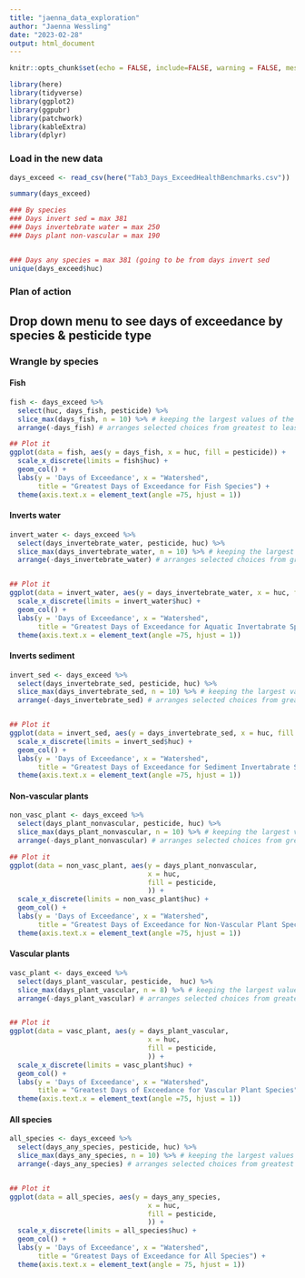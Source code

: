 ```yaml
---
title: "jaenna_data_exploration"
author: "Jaenna Wessling"
date: "2023-02-28"
output: html_document
---
```


```r
knitr::opts_chunk$set(echo = FALSE, include=FALSE, warning = FALSE, message = FALSE)

library(here)
library(tidyverse)
library(ggplot2)
library(ggpubr)
library(patchwork)
library(kableExtra)
library(dplyr)
```

### Load in the new data

```r
days_exceed <- read_csv(here("Tab3_Days_ExceedHealthBenchmarks.csv"))

summary(days_exceed)

### By species 
### Days invert sed = max 381
### Days invertebrate water = max 250
### Days plant non-vascular = max 190 


### Days any species = max 381 (going to be from days invert sed
unique(days_exceed$huc)
```


### Plan of action
## Drop down menu to see days of exceedance by species & pesticide type 


### Wrangle by species

#### Fish
```r
fish <- days_exceed %>% 
  select(huc, days_fish, pesticide) %>% 
  slice_max(days_fish, n = 10) %>% # keeping the largest values of the counts by lake 
  arrange(-days_fish) # arranges selected choices from greatest to least 

## Plot it 
ggplot(data = fish, aes(y = days_fish, x = huc, fill = pesticide)) +  
  scale_x_discrete(limits = fish$huc) + 
  geom_col() +
  labs(y = 'Days of Exceedance', x = "Watershed",
       title = "Greatest Days of Exceedance for Fish Species") + 
  theme(axis.text.x = element_text(angle =75, hjust = 1))
```


#### Inverts water
```r
invert_water <- days_exceed %>% 
  select(days_invertebrate_water, pesticide, huc) %>% 
  slice_max(days_invertebrate_water, n = 10) %>% # keeping the largest values of the counts by lake 
  arrange(-days_invertebrate_water) # arranges selected choices from greatest to least 


## Plot it 
ggplot(data = invert_water, aes(y = days_invertebrate_water, x = huc, fill = pesticide)) +  
  scale_x_discrete(limits = invert_water$huc) + 
  geom_col() +
  labs(y = 'Days of Exceedance', x = "Watershed",
       title = "Greatest Days of Exceedance for Aquatic Invertabrate Species") + 
  theme(axis.text.x = element_text(angle =75, hjust = 1))
```


#### Inverts sediment
```r
invert_sed <- days_exceed %>% 
  select(days_invertebrate_sed, pesticide, huc) %>% 
  slice_max(days_invertebrate_sed, n = 10) %>% # keeping the largest values of the counts by lake 
  arrange(-days_invertebrate_sed) # arranges selected choices from greatest to least 


## Plot it 
ggplot(data = invert_sed, aes(y = days_invertebrate_sed, x = huc, fill = pesticide)) + 
  scale_x_discrete(limits = invert_sed$huc) + 
  geom_col() +
  labs(y = 'Days of Exceedance', x = "Watershed",
       title = "Greatest Days of Exceedance for Sediment Invertabrate Species") + 
  theme(axis.text.x = element_text(angle =75, hjust = 1))
```


#### Non-vascular plants 
```r
non_vasc_plant <- days_exceed %>% 
  select(days_plant_nonvascular, pesticide, huc) %>% 
  slice_max(days_plant_nonvascular, n = 10) %>% # keeping the largest values of the counts by lake 
  arrange(-days_plant_nonvascular) # arranges selected choices from greatest to least 

## Plot it 
ggplot(data = non_vasc_plant, aes(y = days_plant_nonvascular, 
                                  x = huc, 
                                  fill = pesticide,
                                  )) +  
  scale_x_discrete(limits = non_vasc_plant$huc) + 
  geom_col() +
  labs(y = 'Days of Exceedance', x = "Watershed",
       title = "Greatest Days of Exceedance for Non-Vascular Plant Species") + 
  theme(axis.text.x = element_text(angle =75, hjust = 1))
```

#### Vascular plants 
```r
vasc_plant <- days_exceed %>% 
  select(days_plant_vascular, pesticide,  huc) %>% 
  slice_max(days_plant_vascular, n = 8) %>% # keeping the largest values of the counts by lake 
  arrange(-days_plant_vascular) # arranges selected choices from greatest to least 


## Plot it 
ggplot(data = vasc_plant, aes(y = days_plant_vascular, 
                                  x = huc, 
                                  fill = pesticide,
                                  )) +  
  scale_x_discrete(limits = vasc_plant$huc) + 
  geom_col() +
  labs(y = 'Days of Exceedance', x = "Watershed",
       title = "Greatest Days of Exceedance for Vascular Plant Species") + 
  theme(axis.text.x = element_text(angle =75, hjust = 1))
```


#### All species
```r
all_species <- days_exceed %>% 
  select(days_any_species, pesticide, huc) %>% 
  slice_max(days_any_species, n = 10) %>% # keeping the largest values of the counts by lake 
  arrange(-days_any_species) # arranges selected choices from greatest to least 


## Plot it 
ggplot(data = all_species, aes(y = days_any_species, 
                                  x = huc, 
                                  fill = pesticide,
                                  )) +  
  scale_x_discrete(limits = all_species$huc) + 
  geom_col() +
  labs(y = 'Days of Exceedance', x = "Watershed",
       title = "Greatest Days of Exceedance for All Species") + 
  theme(axis.text.x = element_text(angle = 75, hjust = 1))
```


